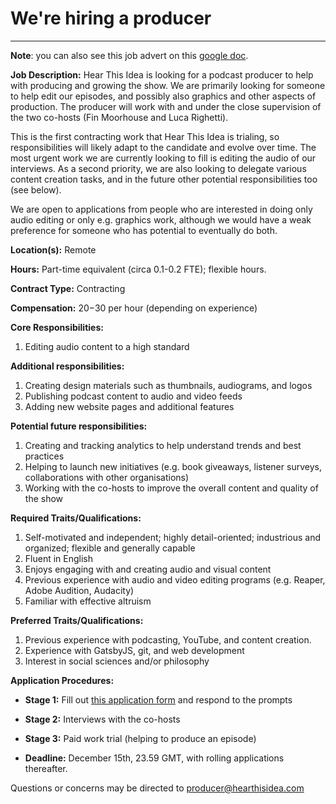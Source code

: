 

<Layout>
<SEO title="We're hiring a producer" />
<h1>We're hiring a producer</h1>
<hr className="line" />
<div className="producer">

**Note**: you can also see this job advert on this [google doc](https://docs.google.com/document/d/12Dm1Y9WvR644VGgCtI0h29pzCR4z84Nm6iZ28xThLMw/edit?usp=sharing).

**Job Description:** Hear This Idea is looking for a podcast producer to help with producing and growing the show. We are primarily looking for someone to help edit our episodes, and possibly also graphics and other aspects of production. The producer will work with and under the close supervision of the two co-hosts (Fin Moorhouse and Luca Righetti). 

This is the first contracting work that Hear This Idea is trialing, so responsibilities will likely adapt to the candidate and evolve over time. The most urgent work we are currently looking to fill is editing the audio of our interviews. As a second priority, we are also looking to delegate various content creation tasks, and in the future other potential responsibilities too (see below).

We are open to applications from people who are interested in doing only audio editing or only e.g. graphics work, although we would have a weak preference for someone who has potential to eventually do both.

**Location(s):** Remote

**Hours:** Part-time equivalent (circa 0.1-0.2 FTE); flexible hours.

**Contract Type:** Contracting

**Compensation:** $20-$30 per hour (depending on experience)

**Core Responsibilities:**

1. Editing audio content to a high standard

**Additional responsibilities:**

1. Creating design materials such as thumbnails, audiograms, and logos
2. Publishing podcast content to audio and video feeds
3. Adding new website pages and additional features

**Potential future responsibilities:**

1. Creating and tracking analytics to help understand trends and best practices
2. Helping to launch new initiatives (e.g. book giveaways, listener surveys, collaborations with other organisations)
3. Working with the co-hosts to improve the overall content and quality of the show

**Required Traits/Qualifications:**

1. Self-motivated and independent; highly detail-oriented; industrious and organized; flexible and generally capable
2. Fluent in English
3. Enjoys engaging with and creating audio and visual content
4. Previous experience with audio and video editing programs (e.g. Reaper, Adobe Audition, Audacity)
5. Familiar with effective altruism

**Preferred Traits/Qualifications:**

1. Previous experience with podcasting, YouTube, and content creation.
2. Experience with GatsbyJS, git, and web development
3. Interest in social sciences and/or philosophy

**Application Procedures:**

- **Stage 1:** Fill out [this application form](https://docs.google.com/forms/d/e/1FAIpQLSdolEccncHPw_uZZQfHHDZWXe825J7jk3RIAHkwyFsz_4arpA/viewform?usp=sf_link) and respond to the prompts

- **Stage 2:** Interviews with the co-hosts

- **Stage 3:** Paid work trial (helping to produce an episode)

- **Deadline:** December 15th, 23.59 GMT, with rolling applications thereafter.

Questions or concerns may be directed to producer@hearthisidea.com

</div>
</Layout>